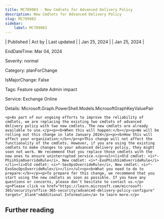 ```yaml
---
title: MC709983 - New Cmdlets for Advanced Delivery Policy
description: New Cmdlets for Advanced Delivery Policy
slug: MC709983
sidebar:
    label: MC709983
---
```



| Published | Act by | Last updated |
| Jan 25, 2024 |  | Jan 25, 2024 |

EndDateTime: Mar 04, 2024

Severity: normal

Category: planForChange

IsMajorChange: False

Tags: Feature update Admin impact

Service: Exchange Online

Details: Microsoft.Graph.PowerShell.Models.MicrosoftGraphKeyValuePair

```
<p>As part of our ongoing efforts to improve the reliability of cmdlets, we are replacing the existing two cmdlets of advanced delivery policy with two new cmdlets. The new cmdlets are already available to use.</p><p><b>When this will happen:</b></p><p>We will be rolling out this change in late January 2024</p><p><b>How this will affect your organization:</b></p><p>This change will not affect the functionality of the cmdlets. However, if you are using the existing cmdlets to make changes to your advanced delivery policy, they might soon not work. We recommend that you replace those cmdlets with the new ones to ensure uninterrupted service.</p><ul><li>Old cmdlet: <i>*-PhishSimOverrideRule</i>, New cmdlet: <i>*-ExoPhishSimOverrideRule</i></li><li>Old cmdlet: <i>*-SecOpsOverrideRule</i>, New cmdlet: <i>*-ExoSecOpsOverrideRule</i></li></ul><p><b>What you need to do to prepare:</b></p><p>To prepare for this change, we recommend that you start using the new cmdlets as soon as possible. If you have any questions or concerns, please don’t hesitate to contact us.</p><p>Please click <a href="https://learn.microsoft.com/microsoft-365/security/office-365-security/advanced-delivery-policy-configure" target="_blank">Additional Information</a> to learn more.</p>
```

## Further reading
